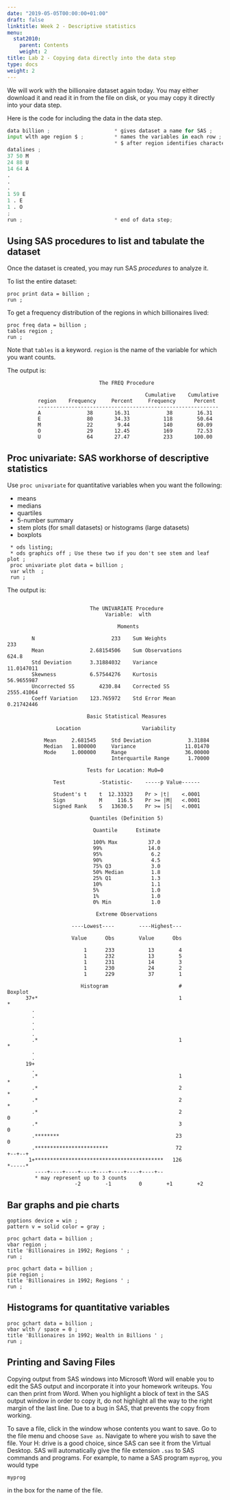 ```yaml
---
date: "2019-05-05T00:00:00+01:00"
draft: false
linktitle: Week 2 - Descriptive statistics
menu:
  stat2010:
    parent: Contents
    weight: 2
title: Lab 2 - Copying data directly into the data step
type: docs
weight: 2
---
```


We will work with the billionaire dataset again today.  You may
either download it and read it in from the file on disk, or you
may copy it directly into your data step.

Here is the code for including the data in the data step.

```python
data billion ;                     * gives dataset a name for SAS ;
input wlth age region $ ;          * names the variables in each row ;
                                   * $ after region identifies character vbl;
datalines ;
37 50 M
24 88 U
14 64 A
.
.
.
1 59 E
1 . E
1 . O
;
run ;                              * end of data step;
```

## Using SAS procedures to list and tabulate the dataset

Once the dataset is created, you may run SAS *procedures* to analyze it.

To list the entire dataset:

```sas
proc print data = billion ;
run ;
```

To get a frequency distribution of the regions in which billionaires lived:

```sas
proc freq data = billion ;
tables region ;
run ;
```

Note that `tables` is a keyword. `region` is the name of the variable for which you want counts.


The output is:

```sas
                              The FREQ Procedure

                                             Cumulative    Cumulative
          region    Frequency     Percent     Frequency      Percent
          -----------------------------------------------------------
          A               38       16.31            38        16.31
          E               80       34.33           118        50.64
          M               22        9.44           140        60.09
          O               29       12.45           169        72.53
          U               64       27.47           233       100.00
```

## Proc univariate: SAS workhorse of descriptive statistics

Use `proc univariate` for quantitative variables when you want the
following:

- means
- medians
- quartiles
- 5-number summary
- stem plots (for small datasets) or histograms (large datasets)
- boxplots


```sas
 * ods listing;
 * ods graphics off ; Use these two if you don't see stem and leaf plot ;
 proc univariate plot data = billion ;
 var wlth  ;
 run ;
```

The output is:

```sas

                           The UNIVARIATE Procedure
                                Variable:  wlth

                                    Moments

        N                         233    Sum Weights                233
        Mean               2.68154506    Sum Observations         624.8
        Std Deviation      3.31884032    Variance            11.0147011
        Skewness           6.57544276    Kurtosis            56.9655987
        Uncorrected SS        4230.84    Corrected SS        2555.41064
        Coeff Variation    123.765972    Std Error Mean      0.21742446

                          Basic Statistical Measures

                Location                    Variability

            Mean     2.681545     Std Deviation            3.31884
            Median   1.800000     Variance                11.01470
            Mode     1.000000     Range                   36.00000
                                  Interquartile Range      1.70000

                          Tests for Location: Mu0=0

               Test           -Statistic-    -----p Value------

               Student's t    t  12.33323    Pr > |t|    <.0001
               Sign           M     116.5    Pr >= |M|   <.0001
               Signed Rank    S   13630.5    Pr >= |S|   <.0001

                           Quantiles (Definition 5)

                            Quantile      Estimate

                            100% Max          37.0
                            99%               14.0
                            95%                6.2
                            90%                4.5
                            75% Q3             3.0
                            50% Median         1.8
                            25% Q1             1.3
                            10%                1.1
                            5%                 1.0
                            1%                 1.0
                            0% Min             1.0

                             Extreme Observations

                     ----Lowest----        ----Highest---

                     Value      Obs        Value      Obs

                         1      233           13        4
                         1      232           13        5
                         1      231           14        3
                         1      230           24        2
                         1      229           37        1

```

```sas
                        Histogram                       #             Boxplot
      37+*                                              1                *
        .
        .
        .
        .
        .
        .*                                              1                *
        .
        .
      19+
        .
        .*                                              1                *
        .*                                              2                *
        .*                                              2                *
        .*                                              2                0
        .*                                              3                0
        .********                                      23                0
        .************************                      72             +--+--+
       1+******************************************   126             *-----*
         ----+----+----+----+----+----+----+----+--
         * may represent up to 3 counts
                      -2        -1         0        +1        +2
```

## Bar graphs and pie charts

```sas
goptions device = win ;
pattern v = solid color = gray ;

proc gchart data = billion ;
vbar region ;
title 'Billionaires in 1992; Regions ' ;
run ;

proc gchart data = billion ;
pie region ;
title 'Billionaires in 1992; Regions ' ;
run ;
```

## Histograms for quantitative variables

```sas
proc gchart data = billion ;
vbar wlth / space = 0 ;
title 'Billionaires in 1992; Wealth in Billions ' ;
run ;
```


## Printing and Saving Files

Copying output from SAS windows into Microsoft  Word will enable you to edit the SAS output and incorporate it into your homework writeups. You can then print from Word. When you highlight a
block of text in the SAS output window in order to copy it, do not highlight all the way to the right margin of the last line.  Due to a bug in SAS, that prevents the copy from working.

To save a file, click in the window whose contents you want to save. Go to the file menu and choose `Save as`. Navigate to where you wish to save the file.  Your H: drive is a good choice, since SAS can see it from the Virtual Desktop. SAS will automatically give the file extension  `.sas` to SAS commands and programs. For example, to name a SAS program `myprog`, you would type

```sas
myprog
```

in the box for the name of the file.